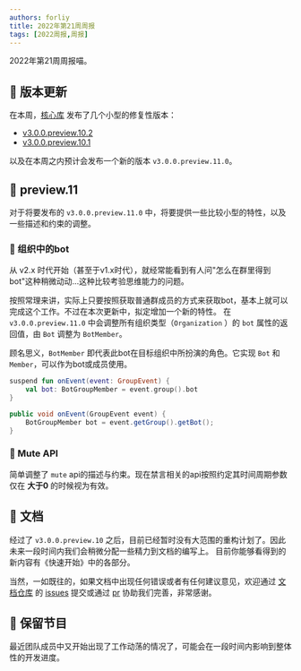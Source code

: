```yaml
---
authors: forliy
title: 2022年第21周周报
tags: [2022周报,周报]
---
```



2022年第21周周报喵。

<!--truncate-->



## 🚀 版本更新
在本周，[核心库](https://github.com/simple-robot/simpler-robot) 发布了几个小型的修复性版本：
- [v3.0.0.preview.10.2](https://github.com/simple-robot/simpler-robot/releases/tag/v3.0.0.preview.10.2)
- [v3.0.0.preview.10.1](https://github.com/simple-robot/simpler-robot/releases/tag/v3.0.0.preview.10.1)

以及在本周之内预计会发布一个新的版本 `v3.0.0.preview.11.0`。

## 🚏 preview.11
对于将要发布的 `v3.0.0.preview.11.0` 中，将要提供一些比较小型的特性，以及一些描述和约束的调整。

### 🤖 组织中的bot
从 v2.x 时代开始（甚至于v1.x时代），就经常能看到有人问"怎么在群里得到bot"这种稍微动动...这种比较考验思维能力的问题。

按照常理来讲，实际上只要按照获取普通群成员的方式来获取bot，基本上就可以完成这个工作。不过在本次更新中，拟定增加一个新的特性。
在 `v3.0.0.preview.11.0` 中会调整所有组织类型（`Organization` ）的 `bot` 属性的返回值，由 `Bot` 调整为 `BotMember`。

顾名思义，`BotMember` 即代表此bot在目标组织中所扮演的角色。它实现 `Bot` 和 `Member`，可以作为bot或成员使用。

<Tabs groupId="code">
<TabItem value="Kotlin">

```kotlin
suspend fun onEvent(event: GroupEvent) {
    val bot: BotGroupMember = event.group().bot
}
```

</TabItem>
<TabItem value="Java">

```java
public void onEvent(GroupEvent event) {
    BotGroupMember bot = event.getGroup().getBot();
}
```

</TabItem>
</Tabs>


### 🤫 Mute API
简单调整了 `mute` api的描述与约束。现在禁言相关的api按照约定其时间周期参数仅在 **大于0** 的时候视为有效。


## 📖 文档
经过了 `v3.0.0.preview.10` 之后，目前已经暂时没有大范围的重构计划了。因此未来一段时间内我们会稍微分配一些精力到文档的编写上。
目前你能够看得到的新内容有《快速开始》中的各部分。

当然，一如既往的，如果文档中出现任何错误或者有任何建议意见，欢迎通过 [文档仓库](https://github.com/simple-robot-library/simbot3-website)
的 [issues](https://github.com/simple-robot-library/simbot3-website/issues) 提交或通过
[pr](https://github.com/simple-robot-library/simbot3-website/pulls) 协助我们完善，非常感谢。

## 💼 保留节目
最近团队成员中又开始出现了工作动荡的情况了，可能会在一段时间内影响到整体性的开发进度。
